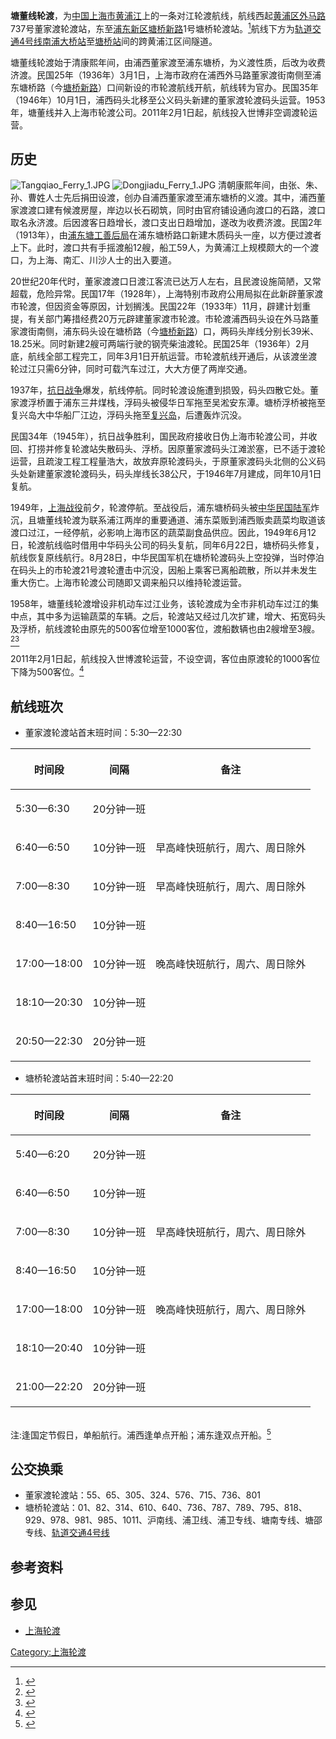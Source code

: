 '''塘董线轮渡'''，为[[中华人民共和国|中国]][[上海市|上海市]][[黄浦江|黄浦江]]上的一条对江轮渡航线，航线西起[[黄浦区|黄浦区]][[外马路|外马路]]737号董家渡轮渡站，东至[[浦东新区|浦东新区]][[塘桥新路|塘桥新路]]1号塘桥轮渡站。<ref>{{Cite web |url=http://www.shanghaiferry.com/1-%E7%BD%91%E9%A1%B5ppt%E8%BD%AC%E5%9B%BE%E7%89%87%E8%B5%84%E6%96%99/%E8%88%AA%E7%BA%BF%E8%88%AA%E7%8F%AD%EF%BC%88%E5%90%84%E6%B8%A1%E5%8F%A3%E7%AE%80%E4%BB%8B%EF%BC%89/1-%E5%A1%98%E8%91%A3%E8%88%AA%E7%BA%BF%E7%AE%80%E4%BB%8B.png |title=上海轮渡塘董线航线简介 |accessdate=2011-07-19 |archive-date=2016-03-04 |archive-url=https://web.archive.org/web/20160304100133/http://www.shanghaiferry.com/1-%E7%BD%91%E9%A1%B5ppt%E8%BD%AC%E5%9B%BE%E7%89%87%E8%B5%84%E6%96%99/%E8%88%AA%E7%BA%BF%E8%88%AA%E7%8F%AD%EF%BC%88%E5%90%84%E6%B8%A1%E5%8F%A3%E7%AE%80%E4%BB%8B%EF%BC%89/1-%E5%A1%98%E8%91%A3%E8%88%AA%E7%BA%BF%E7%AE%80%E4%BB%8B.png |dead-url=no }}</ref>航线下方为[[上海轨道交通4号线|轨道交通4号线]][[南浦大桥站|南浦大桥站]]至[[塘桥站|塘桥站]]间的跨黄浦江区间隧道。

塘董线轮渡始于清康熙年间，由浦西董家渡至浦东塘桥，为义渡性质，后改为收费济渡。民国25年（1936年）3月1日，上海市政府在浦西外马路董家渡街南侧至浦东塘桥路（今[[塘桥新路|塘桥新路]]）口间新设的市轮渡航线开航，航线转为官办。民国35年（1946年）10月1日，浦西码头北移至公义码头新建的董家渡轮渡码头运营。1953年，塘董线并入上海市轮渡公司。2011年2月1日起，航线投入世博非空调渡轮运营。

== 历史 ==
[[File:Tangqiao_Ferry_1.JPG|thumb]]
[[File:Dongjiadu_Ferry_1.JPG|thumb]]
清朝康熙年间，由张、朱、孙、曹姓人士先后捐田设渡，创办自浦西董家渡至浦东塘桥的义渡。其中，浦西董家渡渡口建有候渡房屋，岸边以长石砌筑，同时由官府铺设通向渡口的石路，渡口取名永济渡。后因渡客日趋增长，渡口支出日趋增加，遂改为收费济渡。民国2年（1913年），由[[浦东塘工善后局|浦东塘工善后局]]在浦东塘桥路口新建木质码头一座，以方便过渡者上下。此时，渡口共有手摇渡船12艘，船工59人，为黄浦江上规模颇大的一个渡口，为上海、南汇、川沙人士的出入要道。

20世纪20年代时，董家渡渡口日渡江客流已达万人左右，且民渡设施简陋，又常超载，危险异常。民国17年（1928年），上海特别市政府公用局拟在此新辟董家渡市轮渡，但因资金等原因，计划搁浅。民国22年（1933年）11月，辟建计划重提，有关部门筹措经费20万元辟建董家渡市轮渡。市轮渡浦西码头设在外马路董家渡街南侧，浦东码头设在塘桥路（今[[塘桥新路|塘桥新路]]）口，两码头岸线分别长39米、18.25米。同时新建2艘可两端行驶的钢壳柴油渡轮。民国25年（1936年）2月底，航线全部工程完工，同年3月1日开航运营。市轮渡航线开通后，从该渡坐渡轮过江只需6分钟，同时可载汽车过江，大大方便了两岸交通。

1937年，[[抗日战争|抗日战争]]爆发，航线停航。同时轮渡设施遭到损毁，码头四散它处。董家渡浮桥置于浦东三井煤栈，浮码头被侵华日军拖至吴淞安东潭。塘桥浮桥被拖至复兴岛大中华船厂江边，浮码头拖至[[复兴岛|复兴岛]]，后遭轰炸沉没。

民国34年（1945年），抗日战争胜利，国民政府接收日伪上海市轮渡公司，并收回、打捞并修复轮渡站失散码头、浮桥。因原董家渡码头江滩淤塞，已不适于渡轮运营，且疏浚工程工程量浩大，故放弃原轮渡码头，于原董家渡码头北侧的公义码头处新建董家渡轮渡码头，码头岸线长38公尺，于1946年7月建成，同年10月1日复航。

1949年，[[上海战役|上海战役]]前夕，轮渡停航。至战役后，浦东塘桥码头被[[中华民国陆军|中华民国陆军]]炸沉，且塘董线轮渡为联系浦江两岸的重要通道、浦东菜贩到浦西贩卖蔬菜均取道该渡口过江，一经停航，必影响上海市区的蔬菜副食品供应。因此，1949年6月12日，轮渡航线临时借用中华码头公司的码头复航，同年6月22日，塘桥码头修复，航线恢复原线航行。8月28日，中华民国军机在塘桥轮渡码头上空投弹，当时停泊在码头上的市轮渡21号渡轮遭击中沉没，因船上乘客已离船疏散，所以并未发生重大伤亡。上海市轮渡公司随即又调来船只以维持轮渡运营。

1958年，塘董线轮渡增设非机动车过江业务，该轮渡成为全市非机动车过江的集中点，其中多为运输蔬菜的车辆。之后，轮渡站又经过几次扩建，增大、拓宽码头及浮桥，航线渡轮由原先的500客位增至1000客位，渡船数辆也由2艘增至3艘。<ref>{{Cite web |url=http://www.shtong.gov.cn/newsite/node2/node2245/node4501/node56018/node56020/userobject1ai43385.html |title=上海市地方志 专业志 >> 上海内河航运志 >> 第六章渡运 >> 节 |access-date=2019-04-15 |archive-date=2014-01-01 |archive-url=https://web.archive.org/web/20140101093158/http://www.shtong.gov.cn/newsite/node2/node2245/node4501/node56018/node56020/userobject1ai43385.html |dead-url=no }}</ref><ref>{{Cite web |url=http://www.shanghaiferry.com/1-%E7%BD%91%E9%A1%B5ppt%E8%BD%AC%E5%9B%BE%E7%89%87%E8%B5%84%E6%96%99/%E7%99%BE%E5%B9%B4%E4%BC%A0%E6%89%BF/%E8%BD%AE%E6%B8%A1%E7%AE%80%E5%8F%B2/10-%E5%90%84%E6%B8%A1%E5%8F%A3%E5%8E%86%E5%8F%B2%E6%B2%BF%E9%9D%A9.html |title=上海轮渡各渡口历史沿革 |access-date=2011-07-19 |archive-date=2014-02-02 |archive-url=https://web.archive.org/web/20140202141841/http://www.shanghaiferry.com/1-%E7%BD%91%E9%A1%B5ppt%E8%BD%AC%E5%9B%BE%E7%89%87%E8%B5%84%E6%96%99/%E7%99%BE%E5%B9%B4%E4%BC%A0%E6%89%BF/%E8%BD%AE%E6%B8%A1%E7%AE%80%E5%8F%B2/10-%E5%90%84%E6%B8%A1%E5%8F%A3%E5%8E%86%E5%8F%B2%E6%B2%BF%E9%9D%A9.html |dead-url=no }}</ref>

2011年2月1日起，航线投入世博渡轮运营，不设空调，客位由原渡轮的1000客位下降为500客位。<ref>{{Cite web |url=http://www.shanghaiferry.com/1-%E6%9B%B4%E5%A4%9A.html |title=上海轮渡运营通告 |access-date=2011-07-19 |archive-date=2011-11-23 |archive-url=https://web.archive.org/web/20111123044735/http://www.shanghaiferry.com/1-%E6%9B%B4%E5%A4%9A.html |dead-url=no }}</ref>

== 航线班次 ==
*董家渡轮渡站首末班时间：5:30—22:30
{| class="wikitable"
!时间段
!间隔
!备注
|-
|5:30—6:30
|20分钟一班
|
|-
|6:40—6:50
|10分钟一班
|早高峰快班航行，周六、周日除外
|-
|7:00—8:30
|10分钟一班
|早高峰快班航行，周六、周日除外
|-
|8:40—16:50
|10分钟一班
|
|-
|17:00—18:00
|10分钟一班
|晚高峰快班航行，周六、周日除外
|-
|18:10—20:30
|10分钟一班
|
|-
|20:50—22:30
|20分钟一班
|
|}
*塘桥轮渡站首末班时间：5:40—22:20
{| class="wikitable"
!时间段
!间隔
!备注
|-
|5:40—6:20
|20分钟一班
|
|-
|6:40—6:50
|10分钟一班
|
|-
|7:00—8:30
|10分钟一班
|早高峰快班航行，周六、周日除外
|-
|8:40—16:50
|10分钟一班
|
|-
|17:00—18:00
|10分钟一班
|晚高峰快班航行，周六、周日除外
|-
|18:10—20:40
|10分钟一班
|
|-
|21:00—22:20
|20分钟一班
|
|}

<br>注:逢国定节假日，单船航行。浦西逢单点开船；浦东逢双点开船。<ref>{{Cite web |url=http://www.shanghaiferry.com/1-%E7%BD%91%E9%A1%B5ppt%E8%BD%AC%E5%9B%BE%E7%89%87%E8%B5%84%E6%96%99/%E6%97%B6%E5%88%BB%E8%A1%A8/7-%E5%A1%98%E8%91%A3%E7%BA%BF.html |title=上海轮渡塘董线时刻表 |access-date=2011-07-19 |archive-date=2013-06-17 |archive-url=https://web.archive.org/web/20130617054349/http://www.shanghaiferry.com/1-%E7%BD%91%E9%A1%B5ppt%E8%BD%AC%E5%9B%BE%E7%89%87%E8%B5%84%E6%96%99/%E6%97%B6%E5%88%BB%E8%A1%A8/7-%E5%A1%98%E8%91%A3%E7%BA%BF.html |dead-url=no }}</ref>

== 公交换乘 ==
*董家渡轮渡站：55、65、305、324、576、715、736、801
*塘桥轮渡站：01、82、314、610、640、736、787、789、795、818、929、978、981、985、1011、沪南线、浦卫线、浦卫专线、塘南专线、塘邵专线、[[上海轨道交通4号线|轨道交通4号线]]

== 参考资料 ==
{{reflist}}

== 参见 ==
*[[上海轮渡|上海轮渡]]

{{上海市轮渡有限公司黄浦江对江轮渡航线}}
{{Crossings navbox
|structure= Crossings
|place= [[黄浦江|黄浦江]]
|bridge= 塘董线轮渡
|bridge signs= 
|upstream= [[上海轨道交通4号线|轨道交通4号线区间隧道]]
|upstream signs= [[File:SML4.svg|10px]]
|downstream= [[复兴东路隧道|复兴东路隧道]]
|downstream signs= 
}}

[[Category:上海轮渡|Category:上海轮渡]]
